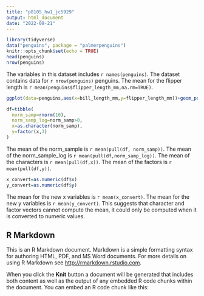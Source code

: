 ```yaml
---
title: "p8105_hw1_jc5929"
output: html_document
date: "2022-09-21"
---
```


```r
library(tidyverse)
data("penguins", package = "palmerpenguins")
knitr::opts_chunk$set(echo = TRUE)
head(penguins)
nrow(penguins)
```
The variables in this dataset includes `r names(penguins)`. The dataset contains data for `r nrow(penguins)` penguins. The mean for the flipper length is `r mean(penguins$flipper_length_mm,na.rm=TRUE)`.

```r
ggplot(data=penguins,aes(x=bill_length_mm,y=flipper_length_mm))+geom_point(aes(color=species))
```

```r
df=tibble(
  norm_samp=rnorm(10),
  norm_samp_log=norm_samp>0,
  x=as.character(norm_samp),
  y=factor(x,3)
)

```

The mean of the norm_sample is `r mean(pull(df, norm_samp))`.
The mean of the norm_sample_log is `r mean(pull(df,norm_samp_log))`.
The mean of the characters is `r mean(pull(df,x))`.
The mean of the factors is `r mean(pull(df,y))`.

```r
x_convert=as.numeric(df$x)
y_convert=as.numeric(df$y)
```
The mean for the new x variables is `r mean(x_convert)`.
The mean for the new y variables is `r mean(y_convert)`. This suggests that character and factor vectors cannot compute the mean, it could only be computed when it is converted to numeric values.


## R Markdown

This is an R Markdown document. Markdown is a simple formatting syntax for authoring HTML, PDF, and MS Word documents. For more details on using R Markdown see <http://rmarkdown.rstudio.com>.

When you click the **Knit** button a document will be generated that includes both content as well as the output of any embedded R code chunks within the document. You can embed an R code chunk like this:



